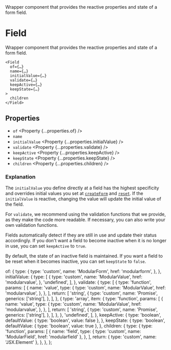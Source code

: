 
<Title>Field</Title>
<Description>
  Wrapper component that provides the reactive properties and state of a form
  field.
</Description>

# Field

Wrapper component that provides the reactive properties and state of a form field.

```tsx
<Field
  of={…}
  name={…}
  initialValue={…}
  validate={…}
  keepActive={…}
  keepState={…}
>
  children
</Field>
```

## Properties

- `of` <Property {...properties.of} />
- `name` <Property type="string" />
- `initialValue` <Property {...properties.initialValue} />
- `validate` <Property {...properties.validate} />
- `keepActive` <Property {...properties.keepActive} />
- `keepState` <Property {...properties.keepState} />
- `children` <Property {...properties.children} />

### Explanation

The `initialValue` you define directly at a field has the highest specificity and overrides initial values you set at <A href="/api/createForm">`createForm`</A> and <A href="/api/reset">`reset`</A>. If the `initialValue` is reactive, changing the value will update the initial value of the field.

For `validate`, we recommend using the validation functions that we provide, as they make the code more readable. If necessary, you can also write your own validation functions.

Fields automatically detect if they are still in use and update their status accordingly. If you don't want a field to become inactive when it is no longer in use, you can set `keepActive` to `true`.

By default, the state of an inactive field is maintained. If you want a field to be reset when it becomes inactive, you can set `keepState` to `false`.

  of: {
    type: {
      type: 'custom',
      name: 'ModularForm',
      href: 'modularform',
    },
  },
  initialValue: {
    type: [
      {
        type: 'custom',
        name: 'ModularValue',
        href: 'modularvalue',
      },
      'undefined',
    ],
  },
  validate: {
    type: [
      {
        type: 'function',
        params: [
          {
            name: 'value',
            type: {
              type: 'custom',
              name: 'ModularValue',
              href: 'modularvalue',
            },
          },
        ],
        return: [
          'string',
          {
            type: 'custom',
            name: 'Promise',
            generics: ['string'],
          },
        ],
      },
      {
        type: 'array',
        item: {
          type: 'function',
          params: [
            {
              name: 'value',
              type: {
                type: 'custom',
                name: 'ModularValue',
                href: 'modularvalue',
              },
            },
          ],
          return: [
            'string',
            {
              type: 'custom',
              name: 'Promise',
              generics: ['string'],
            },
          ],
        },
      },
      'undefined',
    ],
  },
  keepActive: {
    type: 'boolean',
    defaultValue: { type: 'boolean', value: false },
  },
  keepState: {
    type: 'boolean',
    defaultValue: { type: 'boolean', value: true },
  },
  children: {
    type: {
      type: 'function',
      params: [
        {
          name: 'field',
          type: { type: 'custom', name: 'ModularField', href: 'modularfield' },
        },
      ],
      return: { type: 'custom', name: 'JSX.Element' },
    },
  },
};
